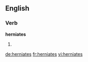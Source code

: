 ==English==

===Verb===
'''herniates'''

# {{third-person singular of|[[herniate]]}}

[[de:herniates]]
[[fr:herniates]]
[[vi:herniates]]